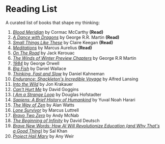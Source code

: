 
# Reading List

A curated list of books that shape my thinking:

1. *[Blood Meridian](https://en.wikipedia.org/wiki/Blood_Meridian)* by Cormac McCarthy **(Read)**
2. *[A Dance with Dragons](https://en.wikipedia.org/wiki/A_Dance_with_Dragons)* by George R.R. Martin **(Read)**
3. *[Small Things Like These](https://en.wikipedia.org/wiki/Small_Things_Like_These)* by Claire Keegan **(Read)**
4. *[Meditations](https://en.wikipedia.org/wiki/Meditations)* by Marcus Aurelius **(Read)**
5. [*On The Road*](https://en.wikipedia.org/wiki/On_the_Road) by Jack Kerouac
6. [*The Winds of Winter Preview Chapters*](/downloads/The%20Winds%20of%20Winter%20(Preview%20Chapters)%20-%20by%20George%20R.R%20Martin%20Compiled%20by%20Patrick%20P.pdf) by George R.R Martin
7. [*1984*](https://en.wikipedia.org/wiki/Nineteen_Eighty-Four) by George Orwell
8. [*Big Fish*](https://en.wikipedia.org/wiki/Big_Fish) by Daniel Wallace
9. [*Thinking, Fast and Slow*](https://en.wikipedia.org/wiki/Thinking,_Fast_and_Slow) by Daniel Kahneman
10. [*Endurance: Shackleton's Incredible Voyage*](https://en.wikipedia.org/wiki/Endurance:_Shackleton%27s_Incredible_Voyage) by Alfred Lansing
11. [*Into the Wild*](https://en.wikipedia.org/wiki/Into_the_Wild_(book)) by Jon Krakauer
12. [*Can't Hurt Me*](https://en.wikipedia.org/wiki/Can%27t_Hurt_Me) by David Goggins
13. [*I Am a Strange Loop*](https://en.wikipedia.org/wiki/I_Am_a_Strange_Loop) by Douglas Hofstadter
14. [*Sapiens: A Brief History of Humankind*](https://en.wikipedia.org/wiki/Sapiens:_A_Brief_History_of_Humankind) by Yuval Noah Harari
15. [*The Way of Zen*](https://en.wikipedia.org/wiki/The_Way_of_Zen) by Alan Watts
16. [*Lone Survivor*](https://en.wikipedia.org/wiki/Lone_Survivor_(book)) by Marcus Luttrell
17. [*Bravo Two Zero*](https://en.wikipedia.org/wiki/Bravo_Two_Zero) by Andy McNab
18. [*The Beginning of Infinity*](https://en.wikipedia.org/wiki/The_Beginning_of_Infinity) by David Deutsch
19. [*Brave New Words: How AI Will Revolutionize Education (and Why That's a Good Thing)*](https://www.amazon.co.uk/Brave-New-Words-Revolutionize-Education/dp/0593656954) by Sal Khan
20. [*Project Hail Mary*](https://en.wikipedia.org/wiki/Project_Hail_Mary) by Any Weir